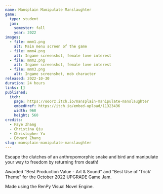 ```yaml
---
name: Mansplain Manipulate Manslaughter
game:
  type: student
  jam:
    semester: fall
    year: 2022
images:
  - file: mmm1.png
    alt: Main menu screen of the game
  - file: mmm4.png
    alt: Ingame screenshot, female love interest
  - file: mmm2.png
    alt: Ingame screenshot, female love interest
  - file: mmm3.png
    alt: Ingame screenshot, mob character
released: 2022-10-30
duration: 24 hours
links: []
published:
  itch:
    page: https://ooorz.itch.io/mansplain-manipulate-manslaughter
    embedHref: https://itch.io/embed-upload/11323436
    width: 960
    height: 560
credits:
  - Faye Zhang
  - Christina Qiu
  - Christopher Yu
  - Edward Zhang
slug: mansplain-manipulate-manslaughter
---
```


Escape the clutches of an anthropomorphic snake and bird and manipulate your way to freedom by returning from death!

Awarded “Best Production Value - Art & Sound” and “Best Use of ‘Trick’ Theme” for the October 2022 UPGRADE Game Jam.

Made using the RenPy Visual Novel Engine. 
